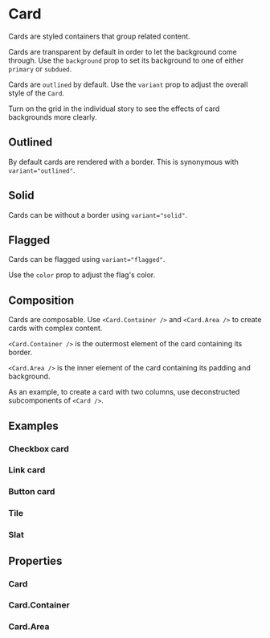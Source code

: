 
<Meta of={CardStories} />

# Card

Cards are styled containers that group related content.

Cards are transparent by default in order to let the background come through. Use the `background` prop to set its background to one of either `primary` or `subdued`.

Cards are `outlined` by default. Use the `variant` prop to adjust the overall style of the `Card`.

Turn on the grid in the individual story to see the effects of card backgrounds more clearly.

## Outlined

By default cards are rendered with a border. This is synonymous with `variant="outlined"`.

<Canvas of={CardStories.Outlined} />

<Controls of={CardStories.Outlined} />

## Solid

Cards can be without a border using `variant="solid"`.

<Canvas of={CardStories.Solid} />

<Controls of={CardStories.Solid} />

## Flagged

Cards can be flagged using `variant="flagged"`.

Use the `color` prop to adjust the flag's color.

<Canvas of={CardStories.Flagged} />

<Controls of={CardStories.Flagged} />

## Composition

Cards are composable. Use `<Card.Container />` and `<Card.Area />` to create cards with complex content.

`<Card.Container />` is the outermost element of the card containing its border.

`<Card.Area />` is the inner element of the card containing its padding and background.

As an example, to create a card with two columns, use deconstructed subcomponents of `<Card />`.

<Canvas of={CardStories.Composition} />

## Examples

### Checkbox card

<Canvas of={CardStories.ExampleCheckbox} />

### Link card

<Canvas of={CardStories.ExampleLink} />

### Button card

<Canvas of={CardStories.ExampleButton} />

### Tile

<Canvas of={CardStories.ExampleTile} />

### Slat

<Canvas of={CardStories.ExampleSlat} />

## Properties

### Card

<ArgTypes of={Card} />

### Card.Container

<ArgTypes of={Card.Container} />

### Card.Area

<ArgTypes of={Card.Area} />
